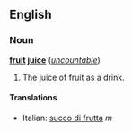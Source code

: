 ==English==
===Noun===
'''[[fruit]] [[juice]]''' (''[[uncountable]]'')

#The juice of fruit as a drink.

====Translations====
*Italian: [[succo di frutta]] ''m''